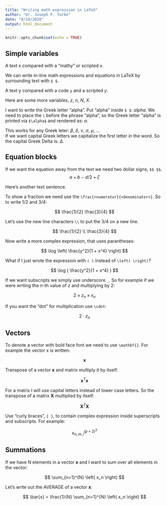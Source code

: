 ```yaml
---
title: "Writing math expression in LaTeX"
author: "Dr. Joseph P. Yurko"
date: "8/19/2020"
output: html_document
---
```


```r
knitr::opts_chunk$set(echo = TRUE)
```

## Simple variables

A text x compared with a "mathy" or scripted $x$.  

We can write in-line math expressions and equations in LaTeX by surrounding text with `$ $`.  

A text y compared with a code `y` and a scripted $y$.  

Here are some more variables, $z$, $n$, $N$, $X$.  

I want to write the Greek letter "alpha". Put "alpha" inside `$ $`: $alpha$. We need to place the `\` before the phrase "alpha", so the Greek letter "alpha" is printed via `$\alpha$` and rendered as: $\alpha$.  

This works for any Greek leter: $\beta$, $\delta$, $\nu$, $\sigma$, $\mu$, ...  
If we want capital Greek letters we capitalize the first letter in the word. So the capital Greek Delta is: $\Delta$.  

## Equation blocks

If we want the equation away from the text we need two dollar signs, `$$ $$`.  
$$ 
a + b - d / 2 + \zeta
$$

Here's another text sentence.  

To show a fraction we need use the `\frac{<numerator}{<denominator>}`. So to write 1/2 and 3/4:  

$$ 
\frac{1}{2}  
\frac{3}{4}
$$

Let's use the new line characters `\\` to put the 3/4 on a new line.  

$$ 
\frac{1}{2} \\ \frac{3}{4}
$$

Now write a more complex expression, that uses parantheses:  

$$ 
\log \left( \frac{y^2}{1 + x^4} \right)
$$

What if I just wrote the expression with `( )` instead of `\left( \right)`?  

$$ 
\log ( \frac{y^2}{1 + x^4} )
$$

If we want subscripts we simply use underscore `_`. So for example if we were writing the $n$-th value of $z$ and multiplying by 2:  

$$ 
2 \times z_n \times x_n
$$

If you want the "dot" for multiplication use `\cdot`:  

$$ 
2 \cdot z_n
$$

## Vectors

To denote a vector with bold face font we need to use `\mathbf{}`. For example the vector x is written:  

$$ 
\mathbf{x}
$$

Transpose of a vector $\mathbf{x}$ and matrix multiply it by itself:  

$$ 
\mathbf{x}^{T} \mathbf{x}
$$

For a matrix I will use capital letters instead of lower case letters. So the transpose of a matrix $\mathbf{X}$ multiplied by itself:  

$$ 
\mathbf{X}^{T} \mathbf{X}
$$

Use "curly braces", `{ }`, to contain complex expression inside superscripts and subscripts. For example:  

$$ 
x_{n,m,l}^{\left(p + 2\right)^{3}}
$$

## Summations

If we have $N$ elements in a vector $\mathbf{x}$ and I want to sum over all elements in the vector:  

$$ 
\sum_{n=1}^{N} \left( x_n \right)
$$

Let's write out the AVERAGE of a vector $\mathbf{x}$:  

$$ 
\bar{x} = \frac{1}{N} \sum_{n=1}^{N} \left( x_n \right)
$$